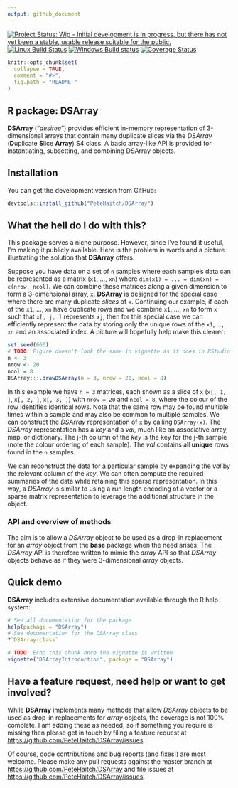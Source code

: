 ```yaml
---
output: github_document
---
```


<!-- README.md is generated from README.Rmd. Please edit that file -->

[![Project Status: Wip - Initial development is in progress, but there has not yet been a stable, usable release suitable for the public.](http://www.repostatus.org/badges/0.1.0/wip.svg)](http://www.repostatus.org/#wip)
[![Linux Build Status](https://travis-ci.org/PeteHaitch/DSArray.svg?branch=master)](https://travis-ci.org/PeteHaitch/DSArray)
[![Windows Build status](https://ci.appveyor.com/api/projects/status/github/PeteHaitch/DSArray?svg=true)](https://ci.appveyor.com/project/PeteHaitch/DSArray)
[![Coverage Status](https://img.shields.io/codecov/c/github/PeteHaitch/DSArray/master.svg)](https://codecov.io/github/PeteHaitch/DSArray?branch=master)

<!-- TODO: Uncomment once in Bioc
[![Bioconductor downloads](http://bioconductor.org/shields/downloads/DSArray.svg)](http://bioconductor.org/packages/stats/bioc/DSArray.html) -->
<!-- TODO: Uncomment once obtained DOI
[![DOI](https://zenodo.org/badge/22085/PeteHaitch/DSArray.svg)](https://zenodo.org/badge/latestdoi/22085/PeteHaitch/DSArray) -->
<!-- TODO: Uncomment once in Bioc
[![Bioconductor devel build status](http://bioconductor.org/shields/build/devel/bioc/DSArray.svg)](http://bioconductor.org/checkResults/devel/bioc-LATEST/DSArray/) -->

```r
knitr::opts_chunk$set(
  collapse = TRUE,
  comment = "#>",
  fig.path = "README-"
)
```

R package: DSArray
---

__DSArray__ ("_desiree_") provides efficient in-memory representation of 
3-dimensional arrays that contain many duplicate slices via the _DSArray_ (**D**uplicate 
**S**lice **Array**) S4 class. A basic array-like API is provided for 
instantiating, subsetting, and combining DSArray objects.

## Installation

You can get the development version from GitHub:

```r
devtools::install_github("PeteHaitch/DSArray")
```

## What the hell do I do with this?

This package serves a niche purpose. However, since I've found it useful, I'm making it publicly available. Here is the problem in words and a picture illustrating the solution that __DSArray__ offers.

Suppose you have data on a set of `n` samples where each sample's data can be represented as a matrix (`x1`, ..., `xn`) where `dim(x1) = ... = dim(xn) = c(nrow, ncol)`. We can combine these matrices along a given dimension to form a 3-dimensional array, `x`. __DSArray__ is designed for the special case where there are many duplicate _slices_ of `x`. Continuing our example, if each of the `x1`, ..., `xn` have duplicate rows and we combine `x1`, ..., `xn` to form `x` such that `x[, j, ]` represents `xj`, then for this special case we can efficiently represent the data by storing only the unique rows of the `x1`, ..., `xn` and an associated index. A picture will hopefully help make this clearer:

```r
set.seed(666)
# TODO: Figure doesn't look the same in vignette as it does in RStudio
n <- 3
nrow <- 20
ncol = 8
DSArray:::.drawDSArray(n = 3, nrow = 20, ncol = 8)
```

In this example we have `n = 3` matrices, each shown as a slice of `x` (`x[, 1, ]`, `x[, 2, ]`, `x[, 3, ]`) with `nrow = 20` and `ncol = 8`, where the colour of the row identifies identical rows. Note that the same row may be found multiple times within a sample and may also be common to multiple samples. We can construct the _DSArray_ representation of `x` by calling `DSArray(x)`. The _DSArray_ representation has a _key_ and a _val_, much like an associative array, map, or dictionary. The j-th column of the _key_ is the key for the j-th sample (note the colour ordering of each sample). The _val_ contains all __unique__ rows found in the `n` samples.

We can reconstruct the data for a particular sample by expanding the _val_ by the relevant column of the _key_. We can often compute the required summaries of the data while retaining this sparse representation. In this way, a _DSArray_ is similar to using a run length encoding of a vector or a sparse matrix representation to leverage the additional structure in the object.

<!-- TODO: Uncomment once implemented
### Memory usage

```r
# TODO: Plot of memory savings for different nr, nc, sl, pus, and so
``` 
-->

### API and overview of methods

The aim is to allow a _DSArray_ object to be used as a drop-in replacement for an _array_ object from the __base__ package when the need arises. The _DSArray_ API is therefore written to mimic the _array_ API so that _DSArray_ objects behave as if they were 3-dimensional _array_ objects.
  
## Quick demo

<!-- TODO: Uncomment once implemented
Here we use a small example dataset to demonstrate the API. However, it is only really beneficial to use a _DSArray_ object instead of an _array_ when the dimensions of the object are large and there are many duplicate slices (this is demonstrated at the end of the demo).

```r
library("DSArray")
# TODO: 
# - Load data
# - How to use DSArray constructor
# - Show saving made by DSArray representation (`pryr::object_size()`)
# - Show some operations on the DSArray representation and that result is identical to array representation
# - Demonstrate leveraging the sparse representation
```
-->

__DSArray__ includes extensive documentation available through the R help system:

```r
# See all documentation for the package
help(package = "DSArray")
# See documentation for the DSArray class
?`DSArray-class`
```

<!-- TODO: Uncomment once the package is part of Bioconductor
The package also includes a comprehensive vignette that expands upon the above quick demo. In particular, the vignette demonstrates:

1. Using _DSArray_ objects with the [__SummarizedExperiment__](http://bioconductor.org/packages/SummarizedExperiment/) R/Bioconductor package. 
2. A discussion of optimally implemented methods for _DSArray_ objects
3. Comparison to the sparse matrix classes in the __Matrix__ (TODO: Get official CRAN link) R pakage.
4. Future work

The first point was the motivation for the development of __DSArray__. The __SummarizedExperiment__ package defines an important base class in the Bioconductor project. I needed an efficient way to store DNA methylation patterns, a particular kind of genomic data, that was compatible with the __SummarizedExperiment__ package.

The vignette can be viewed at [http://bioconductor.org/packages/release/bioc/vignettes/DSArray/inst/doc/DSArrayIntroduction.html](http://bioconductor.org/packages/release/bioc/vignettes/DSArray/inst/doc/DSArrayIntroduction.html) or accessed from R using: -->

```r
# TODO: Echo this chunk once the vignette is written
vignette("DSArrayIntroduction", package = "DSArray")
```


## Have a feature request, need help or want to get involved?

While __DSArray__ implements many methods that allow _DSArray_ objects to be used as drop-in replacements for _array_ objects, the coverage is not 100% complete. I am adding these as needed, so if something you require is missing then please get in touch by filing a feature request at [https://github.com/PeteHaitch/DSArray/issues](https://github.com/PeteHaitch/DSArray/issues).

<!-- TODO: Uncomment once part of Bioconductor
I recommend that questions seeking support in using the software are posted to the Bioconductor support forum - [https://support.bioconductor.org/](https://support.bioconductor.org/) - where they will attract not only my attention but that of the wider Bioconductor community. -->

Of course, code contributions and bug reports (and fixes!) are most welcome. Please make any pull requests against the master branch at [https://github.com/PeteHaitch/DSArray](https://github.com/PeteHaitch/DSArray) and file issues at [https://github.com/PeteHaitch/DSArray/issues](https://github.com/PeteHaitch/DSArray/issues). 
